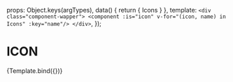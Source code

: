 

<Meta title="STORIES/icon"/>

  props: Object.keys(argTypes),
  data() {
    return {
      Icons
    }
  },
  template: `
      <div class="component-wapper">
       <component :is="icon" v-for="(icon, name) in Icons" :key="name"/>
      </div>
  `,
});

# ICON

<Canvas>
  <Story
    name="all"
   >
    {Template.bind({})}
  </Story>
</Canvas>